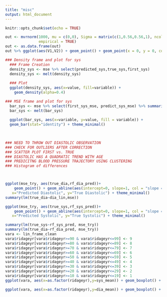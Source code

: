 ---
title: "misc"
output: html_document
---

```{r setup, include=FALSE}
knitr::opts_chunk$set(echo = TRUE)
```

```{r}
out <- mvrnorm(1000, mu = c(0,0), Sigma = matrix(c(1,0.56,0.56,1), ncol = 2),
               empirical = TRUE)
out <- as.data.frame(out)
out %>% ggplot(aes(V1,V2)) + geom_point() + geom_point(x = 0, y = 0, color="red",size = 7) + geom_point() + geom_point(x = -1, y = 1, color="yellow",size = 5, shape = 15) + geom_point(x = 1, y = 1, color="blue",size = 5,shape = 17) + labs(x="Variable 1", y="Variable 2") + theme_minimal()
```


```{r}
### Density frame and plot for sys
  ### Frame Creation 
  density_sys <- mse %>% select(predicted_sys,true_sys,first_sys)
  density_sys <- melt(density_sys)
  
  ### Plot 
  ggplot(density_sys, aes(x=value, fill=variable)) +
    geom_density(alpha=0.4)

### MSE frame and plot for sys 
  bar_sys <- mse %>% select(first_sys_mse, predict_sys_mse) %>% summarise(first_sys_mse = mean(first_sys_mse), predict_sys_mse = mean(predict_sys_mse))
  bar_sys <- melt(bar_sys)
  
  ggplot(bar_sys, aes(x=variable, y=value, fill = variable)) +
  geom_bar(stat="identity") + theme_minimal() 

  
  
### NEED TO THROW OUT DIASTOLIC OBSERVATION 
### CHECK FOR OUTLIERS AFTER CORRECTION 
### SCATTER PLOT FIRST vs. TRUE 
### DIASTOLIC HAS A QUADRATIC TREND WITH AGE 
### PREDICITNG BLOOD PRESSURE TRAJECTORY USING CLUSTERING 
### Histogram of differences 



ggplot(mse_try, aes(true_dia,rf_dia_pred))+
    geom_point() + geom_abline(aes(intercept=0, slope=1, col = "slope = 1")) + geom_smooth(method="lm")  + labs( 
   x="Predicted Diastolic", y="True Diastolic") + theme_minimal()
summary(lm(true_dia~dia_lin,mse))

ggplot(mse_try, aes(true_sys,rf_sys_pred))+
    geom_point() + geom_abline(aes(intercept=0, slope=1, col = "slope = 1")) + geom_smooth(method="lm") + labs( 
   x="Predicted Systolic", y="True Systolic") + theme_minimal() 

summary(lm(true_sys~rf_sys_pred, mse_try))
summary(lm(true_dia~rf_dia_pred, mse_try))
vara <- lin_frame_clean
vara$ridageyr[vara$ridageyr>=90 & vara$ridageyr<=99] <- 9
vara$ridageyr[vara$ridageyr>=80 & vara$ridageyr<=89] <- 8
vara$ridageyr[vara$ridageyr>=70 & vara$ridageyr<=79] <- 7
vara$ridageyr[vara$ridageyr>=60 & vara$ridageyr<=69] <- 6
vara$ridageyr[vara$ridageyr>=50 & vara$ridageyr<=59] <- 5
vara$ridageyr[vara$ridageyr>=40 & vara$ridageyr<=49] <- 4
vara$ridageyr[vara$ridageyr>=30 & vara$ridageyr<=39] <- 3
vara$ridageyr[vara$ridageyr>=20 & vara$ridageyr<=29] <- 2
vara$ridageyr[vara$ridageyr>=10 & vara$ridageyr<=19] <- 1
ggplot(vara, aes(x=as.factor(ridageyr),y=sys_mean)) + geom_boxplot() + theme_minimal() + labs(x = "age in decades",y= "Systolic Mean") 

ggplot(vara, aes(x=as.factor(ridageyr),y=dia_mean)) + geom_boxplot() + theme_minimal() + labs(x = "age in decades",y= "Diastolict Mean") 
```


